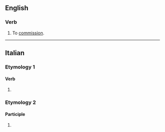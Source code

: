 ==English==

===Verb===
{{en-verb}}

# {{lb|en|obsolete|transitive}} To [[commission]].

{{Webster 1913}}

----

==Italian==

===Etymology 1===

====Verb====
{{head|it|verb form}}

# {{inflection of|it|commissionare||2|p|pres|indc|;|2|p|impr}}

===Etymology 2===

====Participle====
{{head|it|past participle form|g=f-p}}

# {{feminine plural of|it|commissionato}}